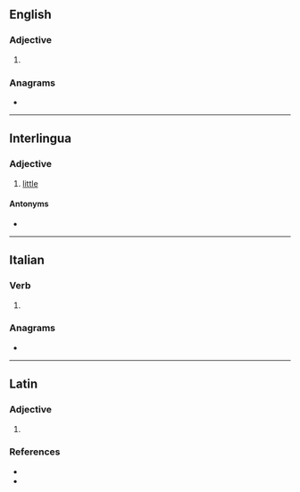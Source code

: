 ==English==

===Adjective===
{{en-adj|-}}

# {{alternative spelling of|en|pareve}}

===Anagrams===
* {{anagrams|en|a=aeprv|parev|paver|vaper}}

----

==Interlingua==

===Adjective===
{{ia-adj|minor|sup2=minime}}

# [[little]]

====Antonyms====
* {{l|ia|grande}}

----

==Italian==

===Verb===
{{head|it|verb form}}

# {{inflection of|it|parere||3|s|phis}}

===Anagrams===
* {{l|it|prave}}

----

==Latin==

===Adjective===
{{la-adj-form|parve}}

# {{inflection of|la|parvus||voc|m|s}}

===References===
* {{R:L&S}}
* {{R:Gaffiot}}